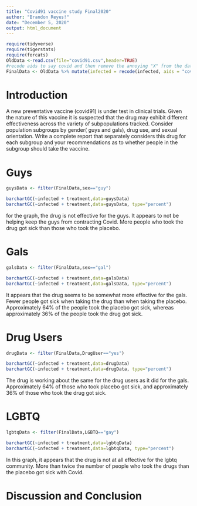 ```yaml
---
title: "Covid91 vaccine study Final2020"
author: "Brandon Reyes!"
date: "December 5, 2020"
output: html_document
---
```


```r
require(tidyverse)
require(tigerstats)
require(forcats)
OldData <-read.csv(file="covid91.csv",header=TRUE)
#recode aids to say covid and then remove the annoying "X" from the dataframe
FinalData <- OldData %>% mutate(infected = recode(infected, aids = "covid", none = "OK" )) %>% select(-one_of("X"))
```

# Introduction

<!--In this section you explain what you are trying to show.  Where did the data come from?  What is the research or other question you are trying to answer?.  If you skimp in this section expect to be marked down in your grade. Paint a picture of the project a couple of paragraphs is expected!-->

A new  preventative vaccine (covid91) is under test in clinical trials. Given the nature of this vaccine it is suspected that the drug may exhibit different effectiveness across the variety of subpopulations tracked. Consider population subgroups by gender( guys and gals), drug use, and sexual orientation. Write a complete report that separately considers this drug for each subgroup and your recommendations as to whether people in the subgroup should take the vaccine.

# Guys
```r
guysData <- filter(FinalData,sex=="guy")
```

```r
barchartGC(~infected + treatment,data=guysData)
barchartGC(~infected + treatment,data=guysData, type="percent")

```
  
for the graph, the drug is not effective for the guys. It appears to not be helping keep the guys from contracting Covid. More people who took the drug got sick than those who took the placebo.
<!--Decide on your methods:  use "variable analysis" or other appropriate descriptors.  Make sure to choose at least one graphical method and at least one numerical method. Discuss what data manipulations may be needed for example subsetting or other binning procedures and what sort of graphical displays and inferential tools will be used!-->

# Gals
```r
galsData <- filter(FinalData,sex=="gal")
```
```r
barchartGC(~infected + treatment,data=galsData)
barchartGC(~infected + treatment,data=galsData, type="percent")

```
  
It appears that the drug seems to be somewhat more effective for the gals. Fewer people got sick when taking the drug than when taking the placebo. Approximately 64% of the people took the placebo got sick, whereas approximately 36% of the people took the drug got sick. 
<!--Divide this section into two sub-sections:  One for your descriptive  results and one for your inferential results.!-->

# Drug Users
```r
drugData <- filter(FinalData,DrugUser=="yes")
```

```r
barchartGC(~infected + treatment,data=drugData)
barchartGC(~infected + treatment,data=drugData, type="percent")

```

The drug is working about the same for the drug users as it did for the gals. Approximately 64% of those who took placebo got sick, and approximately 36% of those who took the drug got sick.

# LGBTQ
```r
lgbtqData <- filter(FinalData,LGBTQ=="gay")
```
```r
barchartGC(~infected + treatment,data=lgbtqData)
barchartGC(~infected + treatment,data=lgbtqData, type="percent")

```
  
In this graph, it appears that the drug is not at all effective for the lgbtq community. More than twice the number of people who took the drugs than the placebo got sick with Covid.

# Discussion and Conclusion 

<!--Discussion and conclusion here.  If you found a relationship be sure to consider whether the relationship occurs because one of the variavbles causes the other, or whether they perhasps are related for some other reason.  Watch the chapter 6 videos from the GeorgeTown videos collection.!-->
